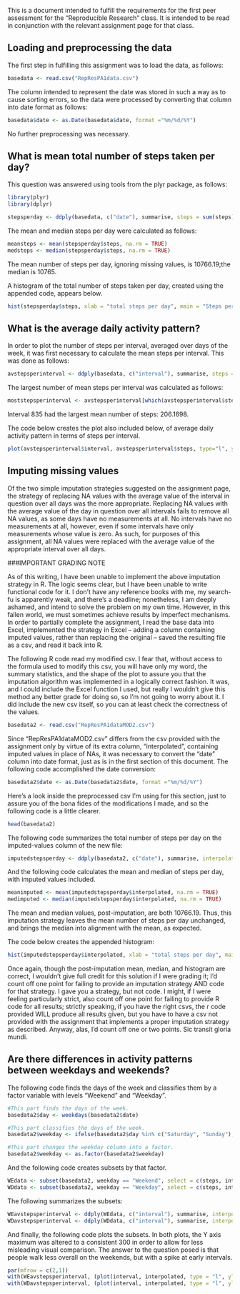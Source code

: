 This is a document intended to fulfill the requirements for the first peer assessment for the "Reproducible Research" class.  It is intended to be read in conjunction with the relevant assignment page for that class.  

## Loading and preprocessing the data

The first step in fulfilling this assignment was to load the data, as follows:     

```r
basedata <- read.csv("RepResPA1data.csv")
```

The column intended to represent the date was stored in such a way as to cause sorting errors, so the data were processed by converting that column into date format as follows:  

```r
basedata$date <- as.Date(basedata$date, format ="%m/%d/%Y")
```

No further preprocessing was necessary.  

## What is mean total number of steps taken per day?

This question was answered using tools from the plyr package, as follows:  

```r
library(plyr)
library(dplyr)

stepsperday <- ddply(basedata, c("date"), summarise, steps = sum(steps))
```

The mean and median steps per day were calculated as follows:  

```r
meansteps <- mean(stepsperday$steps, na.rm = TRUE)
medsteps <- median(stepsperday$steps, na.rm = TRUE)
```

The mean number of steps per day, ignoring missing values, is 10766.19;the median is 10765.  

A histogram of the total number of steps taken per day, created using the appended code, appears below.  

```r
hist(stepsperday$steps, xlab = "total steps per day", main = "Steps per day, missing values ignored")
```


## What is the average daily activity pattern?

In order to plot the number of steps per interval, averaged over days of the week, it was first necessary to calculate the mean steps per interval.  This was done as follows:  

```r
avstepsperinterval <- ddply(basedata, c("interval"), summarise, steps = mean(steps, na.rm = TRUE))
```

The largest number of mean steps per interval was calculated as follows:  

```r
moststepsperinterval <- avstepsperinterval[which(avstepsperinterval$steps == max(avstepsperinterval$steps)), ]
```

Interval 835 had the largest mean number of steps:  206.1698.  

The code below creates the plot also included below, of average daily activity pattern in terms of steps per interval.  

```r
plot(avstepsperinterval$interval, avstepsperinterval$steps, type="l", ylab = "steps", xlab = "interval", main = "Mean steps per interval")
```

## Imputing missing values

Of the two simple imputation strategies suggested on the assignment page, the strategy of replacing NA values with the average value of the interval in question over all days was the more appropriate.  Replacing NA values with the average value of the day in question over all intervals fails to remove all NA values, as some days have no measurements at all.  No intervals have no measurements at all, however, even if some intervals have only measurements whose value is zero.  As such, for purposes of this assignment, all NA values were replaced with the average value of the appropriate interval over all days.  

###IMPORTANT GRADING NOTE

As of this writing, I have been unable to implement the above imputation strategy in R.  The logic seems clear, but I have been unable to write functional code for it.  I don't have any reference books with me, my search-fu is apparently weak, and there's a deadline; nonetheless, I am deeply ashamed, and intend to solve the problem on my own time.  However, in this fallen world, we must sometimes achieve results by imperfect mechanisms.  In order to partially complete the assignment, I read the base data into Excel, implemented the strategy in Excel -- adding a column containing imputed values, rather than replacing the original -- saved the resulting file as a csv, and read it back into R.  

The following R code read my modified csv.  I fear that, without access to the formula used to modify this csv, you will have only my word, the summary statistics, and the shape of the plot to assure you that the imputation algorithm was implemented in a logically correct fashion.  It was, and I could include the Excel function I used, but really I wouldn't give this method any better grade for doing so, so I'm not going to worry about it.  I did include the new csv itself, so you can at least check the correctness of the values.  


```r
basedata2 <- read.csv("RepResPA1dataMOD2.csv")
```

Since "RepResPA1dataMOD2.csv" differs from the csv provided with the assignment only by virtue of its extra column, "interpolated", containing imputed values in place of NAs, it was necessary to convert the "date" column into date format, just as is in the first section of this document.  The following code accomplished the date conversion: 

```r
basedata2$date <- as.Date(basedata2$date, format ="%m/%d/%Y")
```

Here's a look inside the preprocessed csv I'm using for this section, just to assure you of the bona fides of the modifications I made, and so the following code is a little clearer.    

```r
head(basedata2)
```

The following code summarizes the total number of steps per day on the imputed-values column of the new file:  

```r
imputedstepsperday <- ddply(basedata2, c("date"), summarise, interpolated = sum(interpolated))
```

And the following code calculates the mean and median of steps per day, with imputed values included.  

```r
meanimputed <- mean(imputedstepsperday$interpolated, na.rm = TRUE)
medimputed <- median(imputedstepsperday$interpolated, na.rm = TRUE)
```

The mean and median values, post-imputation, are both 10766.19.  Thus, this imputation strategy leaves the mean number of steps per day unchanged, and brings the median into alignment with the mean, as expected.  

The code below creates the appended histogram:  

```r
hist(imputedstepsperday$interpolated, xlab = "total steps per day", main = "Steps/day, missing values imputed")
```

Once again, though the post-imputation mean, median, and histogram are correct, I wouldn't give full credit for this solution if I were grading it; I'd count off one point for failing to provide an imputation strategy AND code for that strategy.  I gave you a strategy, but not code.  I might, if I were feeling particularly strict, also count off one point for failing to provide R code for all results; strictly speaking, if you have the right csvs, the r code provided WILL produce all results given, but you have to have a csv not provided with the assignment that implements a proper imputation strategy as described.  Anyway, alas, I'd count off one or two points.  Sic transit gloria mundi.  

## Are there differences in activity patterns between weekdays and weekends?

The following code finds the days of the week and classifies them by a factor variable with levels "Weekend" and "Weekday".  


```r
#This part finds the days of the week.
basedata2$day <- weekdays(basedata2$date)

#This part classifies the days of the week.  
basedata2$weekday <- ifelse(basedata2$day %in% c("Saturday", "Sunday"), "Weekend", "Weekday")

#This part changes the weekday column into a factor.    
basedata2$weekday <- as.factor(basedata2$weekday)
```

And the following code creates subsets by that factor. 

```r
WEdata <- subset(basedata2, weekday == "Weekend", select = c(steps, interpolated, date, interval, day, weekday))
WDdata <- subset(basedata2, weekday == "Weekday", select = c(steps, interpolated, date, interval, day, weekday))
```

The following summarizes the subsets:  

```r
WEavstepsperinterval <- ddply(WEdata, c("interval"), summarise, interpolated = mean(interpolated))
WDavstepsperinterval <- ddply(WDdata, c("interval"), summarise, interpolated = mean(interpolated))
```

And finally, the following code plots the subsets.  In both plots, the Y axis maximum was altered to a consistent 300 in order to allow for less misleading visual comparison. The answer to the question posed is that people walk less overall on the weekends, but with a spike at early intervals.  

```r
par(mfrow = c(2,1))
with(WEavstepsperinterval, (plot(interval, interpolated, type = "l", ylab = "mean steps", ylim = c(0, 300), main = "Weekend mean steps per interval")))
with(WDavstepsperinterval, (plot(interval, interpolated, type = "l", ylab = "mean steps", ylim = c(0, 300), main = "Weekday mean steps per interval")))
```

